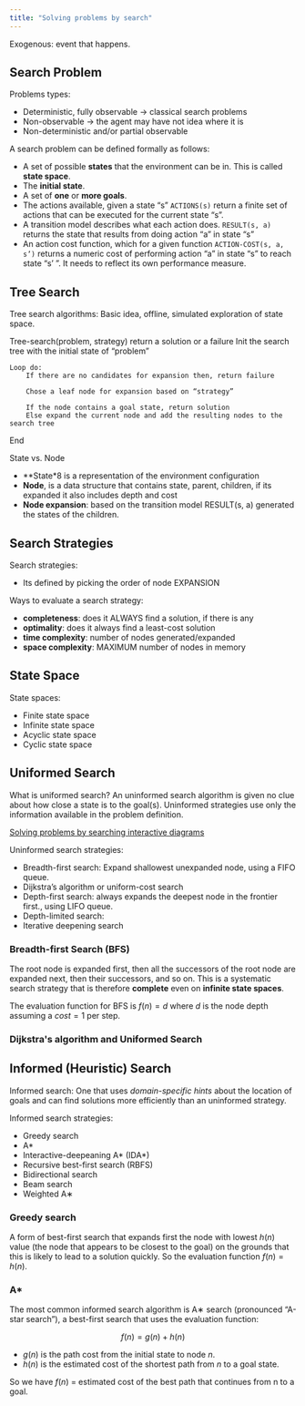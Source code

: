 ```yaml
---
title: "Solving problems by search"
---
```


Exogenous: event that happens.

## Search Problem

Problems types:
- Deterministic, fully observable -> classical search problems
- Non-observable -> the agent may have not idea where it is
- Non-deterministic and/or partial observable

A search problem can be defined formally as follows:
- A set of possible **states** that the environment can be in. This is called **state space**.
- The **initial state**.
- A set of **one** or **more goals**.
- The actions available, given a state “s” `ACTIONS(s)` return a finite set of actions that can be executed for the current state “s”.
- A transition model describes what each action does. `RESULT(s, a)` returns the state that results from doing action “a” in state “s”
- An action cost function, which for a given function `ACTION-COST(s, a, s’)` returns a numeric cost of performing action “a” in state “s” to reach state “s’ ”. It needs to reflect its own performance measure.

## Tree Search

Tree search algorithms: Basic idea, offline, simulated exploration of state space.

Tree-search(problem, strategy) return a solution or a failure
	Init the search tree with the initial state of “problem”

	Loop do:
		If there are no candidates for expansion then, return failure
		
		Chose a leaf node for expansion based on “strategy”

		If the node contains a goal state, return solution
		Else expand the current node and add the resulting nodes to the search tree
End


State vs. Node
- **State*8 is a representation of the environment configuration
- **Node**, is a data structure that contains state, parent, children, if its expanded it also includes depth and cost
- **Node expansion**: based on the transition model RESULT(s, a) generated the states of the children.

## Search Strategies

Search strategies:
- Its defined by picking the order of node EXPANSION

Ways to evaluate a search strategy:
- **completeness**: does it ALWAYS find a solution, if there is any
- **optimality**: does it always find a least-cost solution
- **time complexity**: number of nodes generated/expanded
- **space complexity**: MAXIMUM  number of nodes in memory

## State Space

State spaces:
- Finite state space
- Infinite state space
- Acyclic state space
- Cyclic state space

<Drawio 
    file="aima-03.drawio"
    page="1"
    description="Acyclic and Cyclic graphs."
/>

<Drawio 
    file="aima-03.drawio"
    page="2"
    description="Finite and Infinite graphs"
/>

## Uniformed Search

What is uniformed search? An uninformed search algorithm is given no clue about how close a state is to the goal(s). Uninformed strategies use only the information available in the problem definition.

[Solving problems by searching interactive diagrams](https://aimacode.github.io/aima-javascript/3-Solving-Problems-By-Searching/)

Uninformed search strategies:
- Breadth-first search: Expand shallowest unexpanded node, using a FIFO queue.
- Dijkstra’s algorithm or uniform-cost search
- Depth-first search: always expands the deepest node in the frontier first., using LIFO queue.
- Depth-limited search: 
- Iterative deepening search

### Breadth-first Search (BFS)

The root node is expanded first, then all the successors of the root node are expanded next, then their successors, and so on. This is a systematic search strategy that is therefore **complete** even on **infinite state spaces**.

The evaluation function for BFS is $f(n) = d$ where $d$ is the node depth assuming a $cost=1$ per step.

<Drawio 
    file="aima-03.drawio"
    page="6"
    description="Breadth-first search example."
/>

### Dijkstra's algorithm and Uniformed Search

<Drawio
    file="aima-03.drawio"
    page="5"
    description="Dijkstra's algorithm"
/>

## Informed (Heuristic) Search

Informed search: One that uses *domain-specific hints* about the location of goals and can find solutions more efficiently than an uninformed strategy.

<Equation
    formula="h(n)"
    description="**Heuristic function**: estimated cost of the cheapest path from the state at node `n` to a goal state."
/>


Informed search strategies:
- Greedy search
- A*
- Interactive-deepeaning A* (IDA*)
- Recursive best-first search (RBFS)
- Bidirectional search
- Beam search
- Weighted A∗

### Greedy search

A form of best-first search that expands first the node with lowest $h(n)$ value (the node that appears to be closest to the goal) on the grounds that this is likely to lead to a solution quickly. So the evaluation function $f (n) = h(n)$.

<Drawio 
    file="aima-03.drawio"
    page="3"
    description="Greedy search example."
/>

### A*

The most common informed search algorithm is A∗ search (pronounced “A-star search”), a best-first search that uses the evaluation function:

$$
f (n) = g(n) + h(n)
$$

- $g(n)$ is the path cost from the initial state to node $n$.
- $h(n)$ is the estimated cost of the shortest path from $n$ to a goal state.

So we have $f(n)$ = estimated cost of the best path that continues from n to a goal.

<Drawio
    file="aima-03.drawio"
    page="4"
    description="A* search example"
/>
